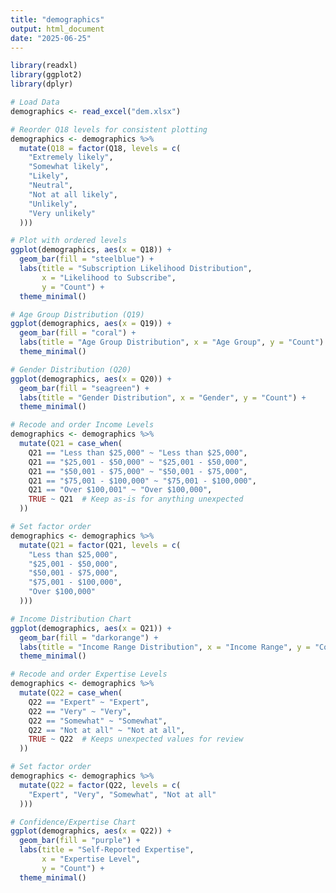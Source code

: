---
title: "demographics"
output: html_document
date: "2025-06-25"
---
```{r}
library(readxl)
library(ggplot2)
library(dplyr)
```

```{r}
# Load Data
demographics <- read_excel("dem.xlsx")
```

```{r}
# Reorder Q18 levels for consistent plotting
demographics <- demographics %>%
  mutate(Q18 = factor(Q18, levels = c(
    "Extremely likely",
    "Somewhat likely",
    "Likely",
    "Neutral",
    "Not at all likely",
    "Unlikely",
    "Very unlikely"
  )))

# Plot with ordered levels
ggplot(demographics, aes(x = Q18)) +
  geom_bar(fill = "steelblue") +
  labs(title = "Subscription Likelihood Distribution",
       x = "Likelihood to Subscribe",
       y = "Count") +
  theme_minimal()

```

```{r}
# Age Group Distribution (Q19)
ggplot(demographics, aes(x = Q19)) +
  geom_bar(fill = "coral") +
  labs(title = "Age Group Distribution", x = "Age Group", y = "Count") +
  theme_minimal()
```

```{r}
# Gender Distribution (Q20)
ggplot(demographics, aes(x = Q20)) +
  geom_bar(fill = "seagreen") +
  labs(title = "Gender Distribution", x = "Gender", y = "Count") +
  theme_minimal()
```

```{r}
# Recode and order Income Levels
demographics <- demographics %>%
  mutate(Q21 = case_when(
    Q21 == "Less than $25,000" ~ "Less than $25,000",
    Q21 == "$25,001 - $50,000" ~ "$25,001 - $50,000",
    Q21 == "$50,001 - $75,000" ~ "$50,001 - $75,000",
    Q21 == "$75,001 - $100,000" ~ "$75,001 - $100,000",
    Q21 == "Over $100,001" ~ "Over $100,000",
    TRUE ~ Q21  # Keep as-is for anything unexpected
  ))

# Set factor order
demographics <- demographics %>%
  mutate(Q21 = factor(Q21, levels = c(
    "Less than $25,000",
    "$25,001 - $50,000",
    "$50,001 - $75,000",
    "$75,001 - $100,000",
    "Over $100,000"
  )))

# Income Distribution Chart
ggplot(demographics, aes(x = Q21)) +
  geom_bar(fill = "darkorange") +
  labs(title = "Income Range Distribution", x = "Income Range", y = "Count") +
  theme_minimal()

```

```{r}
# Recode and order Expertise Levels
demographics <- demographics %>%
  mutate(Q22 = case_when(
    Q22 == "Expert" ~ "Expert",
    Q22 == "Very" ~ "Very",
    Q22 == "Somewhat" ~ "Somewhat",
    Q22 == "Not at all" ~ "Not at all",
    TRUE ~ Q22  # Keeps unexpected values for review
  ))

# Set factor order
demographics <- demographics %>%
  mutate(Q22 = factor(Q22, levels = c(
    "Expert", "Very", "Somewhat", "Not at all"
  )))

# Confidence/Expertise Chart
ggplot(demographics, aes(x = Q22)) +
  geom_bar(fill = "purple") +
  labs(title = "Self-Reported Expertise",
       x = "Expertise Level",
       y = "Count") +
  theme_minimal()

```